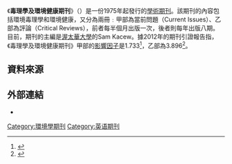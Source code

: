 {{Infobox journal
| title = 毒理學及環境健康期刊<br/>''Journal of Toxicology and Environmental Health''
| cover = 
| editor = Sam Kacew
| discipline = 環境毒理學、環境健康
| language     = [[英文|英文]]
| former_names = 
| abbreviation = J. Toxicol. Environ. Health
| publisher = Taylor & Francis
| country =
| frequency = 甲部﹕半月刊 、乙部﹕八期刊
| history = 1975年至今
| openaccess = 
| license = 
| impact = 1.733 (甲部)<br>3.896 (乙部)
| impact-year = 2012
| website = 
| link1 = http://www.tandfonline.com/action/journalInformation?journalCode=uteh20
| link1-name = 甲部
| link2 = http://www.tandfonline.com/action/journalInformation?journalCode=uteb20
| link2-name = 乙部
| link3 = http://www.tandfonline.com/loi/uteh20
| link3-name = 甲部線上觀看
| link4 = http://www.tandfonline.com/loi/uteb20
| link4-name = 乙部線上觀看
| link5 = http://www.tandfonline.com/loi/uteh19
| link5-name = 線上閱讀 (1975年至1997年)
| JSTOR = 
| OCLC = 637668532
| LCCN = 75649460
| CODEN = JTEHD6
| ISSN = 0098-4108
| ISSNlabel = ''Journal of Toxicology and Environmental Health''
| ISSN2 = 1528-7394
| ISSN2label = 甲部
| eISSN2 = 1087-2620
| ISSN3 = 1093-7404
| ISSN3label = 乙部
| eISSN3 = 1521-6950
}}

《'''毒理學及環境健康期刊'''》（{{lang-en|''Journal of Toxicology and Environmental Health''}}）是一份1975年起發行的[[學術期刊|學術期刊]]。該期刊的內容包括環境毒理學和環境健康，又分為兩冊﹕甲部為當前問題（Current Issues）、乙部為評論（Critical Reviews），前者每半個月出版一次，後者則每年出版八期。目前，期刊的主編是[[渥太華大學|渥太華大學]]的Sam Kacew。據2012年的期刊引證報告指，《毒理學及環境健康期刊》甲部的[[影響因子|影響因子]]是1.733<ref>{{cite book |year=2013 |chapter=Journal of Toxicology and Environmental Health, Part A |title=2012 Journal Citation Reports |publisher=Thomson Reuters|edition=Science |series=Web of Science |postscript=.}}</ref>，乙部為3.896<ref>{{cite book |year=2013 |chapter=Journal of Toxicology and Environmental Health, Part B |title=2012 Journal Citation Reports |publisher=Thomson Reuters|edition=Science |series=Web of Science |postscript=.}}</ref>。

== 資料來源 ==
{{reflist}}

== 外部連結 ==
* {{Official|1=http://www.tandfonline.com/action/journalInformation?journalCode=uteh20&#.U2c1-lfkIdU}}

[[Category:環境學期刊|Category:環境學期刊]]
[[Category:英语期刊|Category:英语期刊]]
{{pub-stub}}